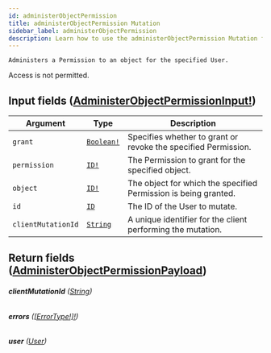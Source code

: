 ```yaml
---
id: administerObjectPermission
title: administerObjectPermission Mutation
sidebar_label: administerObjectPermission
description: Learn how to use the administerObjectPermission Mutation for Builder's API.
---
```


    Administers a Permission to an object for the specified User.

Access is not permitted.

## Input fields ([AdministerObjectPermissionInput!](/self-managed/composer/builder/api/schema/input_object/AdministerObjectPermissionInput.mdx))

| Argument           | Type                                        | Description                                                     |
| ------------------ | ------------------------------------------- | --------------------------------------------------------------- |
| `grant`            | [`Boolean!`](/self-managed/composer/builder/api/schema/scalar/Boolean.mdx) | Specifies whether to grant or revoke the specified Permission.  |
| `permission`       | [`ID!`](/self-managed/composer/builder/api/schema/scalar/ID.mdx)           | The Permission to grant for the specified object.               |
| `object`           | [`ID!`](/self-managed/composer/builder/api/schema/scalar/ID.mdx)           | The object for which the specified Permission is being granted. |
| `id`               | [`ID`](/self-managed/composer/builder/api/schema/scalar/ID.mdx)            | The ID of the User to mutate.                                   |
| `clientMutationId` | [`String`](/self-managed/composer/builder/api/schema/scalar/String.mdx)    | A unique identifier for the client performing the mutation.     |

## Return fields ([AdministerObjectPermissionPayload](/self-managed/composer/builder/api/schema/object/AdministerObjectPermissionPayload.mdx))

###### <b>clientMutationId</b> ([String](/self-managed/composer/builder/api/schema/scalar/String.mdx))

###### <b>errors</b> ([[ErrorType!]!](/self-managed/composer/builder/api/schema/object/ErrorType.mdx))

###### <b>user</b> ([User](/self-managed/composer/builder/api/schema/object/User.mdx))

